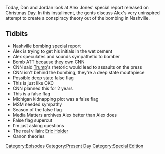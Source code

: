 {{DEFAULTSORT:
    #_EPISODE_0514:An X-Mas Report Rebuttal
}}{{Episode
    | title           = An X-Mas Report Rebuttal
    | caption         = Listen to this episode on [https://knowledgefight.libsyn.com/514-an-x-mas-report-rebuttal Libsyn] [https://open.spotify.com/episode/7esjCDF5gS81AkypdFVNbi Spotify], Read the [[Transcript/514: An X-Mas Report Rebuttal|Unofficial Transcript]]
    | episodeNumber   = 514
    | length          = 00:59:33
    | airDate         = December 28, 2020
    | coverageDate    = December 25, 2020
    | episodeType     = [[:Category:Present Day|Present Day]], [[:Category:Special Edition|Special Edition]]
    | appearance      = [[Eric Holder]]
    | previousEpisode = [[513: December 18, 2020]]
    | nextEpisode     = [[515: December 28-29, 2020]]
}}

{{Stub}}

Today, Dan and Jordan look at Alex Jones' special report released on Christmas Day.  In this installment, the gents discuss Alex's very uninspired attempt to create a conspiracy theory out of the bombing in Nashville.

==Tidbits==

*Nashville bombing special report
*Alex is trying to get his initials in the wet cement
*Alex speculates and sounds sympathetic to bomber
*Bomb ATT because they own CNN
*CNN said [[Donald Trump|Trump]]'s rhetoric would lead to assaults on the press
*CNN isn't behind the bombing, they're a deep state mouthpiece
*Possible deep state false flag
*This is just like OKC
*CNN planned this for 2 years
*This is a false flag
*Michigan kidnapping plot was a false flag
*MSM needed sympathy
*Season of the false flag
*Media Matters archives Alex better than Alex does
*False flag supercut
*I'm just asking questions
*The real villain: [[Eric Holder]]
*Qanon theories

[[Category:Episodes]]
[[Category:Present Day]]
[[Category:Special Edition]]
